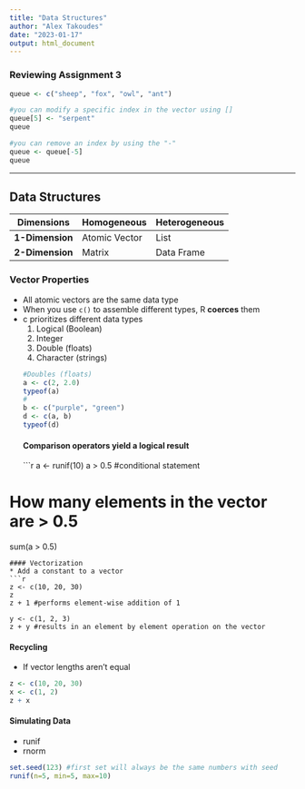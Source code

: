 ```yaml
---
title: "Data Structures"
author: "Alex Takoudes"
date: "2023-01-17"
output: html_document
---
```


### Reviewing Assignment 3
```r
queue <- c("sheep", "fox", "owl", "ant")

#you can modify a specific index in the vector using []
queue[5] <- "serpent"
queue

#you can remove an index by using the "-"
queue <- queue[-5]
queue
```

***
## Data Structures
Dimensions | Homogeneous | Heterogeneous
-----------|------------|--------------
**1-Dimension** | Atomic Vector | List
**2-Dimension** | Matrix | Data Frame

### Vector Properties
* All atomic vectors are the same data type
* When you use `c()` to assemble different types, R **coerces** them
* c prioritizes different data types
  1. Logical (Boolean)
  2. Integer
  3. Double (floats)
  4. Character (strings)
```r
#Doubles (floats)
a <- c(2, 2.0)
typeof(a)
#
b <- c("purple", "green")
d <- c(a, b)
typeof(d)
```
#### Comparison operators yield a logical result
```r
a <- runif(10)
a > 0.5 #conditional statement

# How many elements in the vector are > 0.5
sum(a > 0.5)
```
#### Vectorization
* Add a constant to a vector
```r
z <- c(10, 20, 30)
z
z + 1 #performs element-wise addition of 1

y <- c(1, 2, 3)
z + y #results in an element by element operation on the vector
```
#### Recycling
* If vector lengths aren't equal
```r
z <- c(10, 20, 30)
x <- c(1, 2)
z + x
```
#### Simulating Data
* runif
* rnorm
```r
set.seed(123) #first set will always be the same numbers with seed
runif(n=5, min=5, max=10)
```